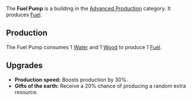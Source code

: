 {{Infobox building
| name = Fuel Pump
| image = [[File:Fuel_pump.png]]
| category = Advanced Production
| cycle = 2s
| capacity = N/A
| build_cost = 100 [[Wood]], 100 [[Ore]], 50 [[Metal]]
| description = Produces Fuel.
}}

The '''Fuel Pump''' is a building in the [[Advanced Production]] category. It produces [[Fuel]].

== Production ==
The Fuel Pump consumes 1 [[Water]] and 1 [[Wood]] to produce 1 [[Fuel]].

== Upgrades ==
* '''Production speed:''' Boosts production by 30%.
* '''Gifts of the earth:''' Receive a 20% chance of producing a random extra resource.